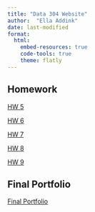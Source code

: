 ```yaml
---
title: "Data 304 Website"
author:  "Ella Addink"
date: last-modified
format: 
  html:
    embed-resources: true 
    code-tools: true
    theme: flatly
---
```


## Homework

[HW 5](Homework/hw_5.html)

[HW 6](Homework/hw_6.html)

[HW 7](Homework/hw_7.html)

[HW 8](Homework/hw_8.html)

[HW 9](Homework/hw_9.html)

## Final Portfolio

[Final Portfolio](final_portfolio.html)